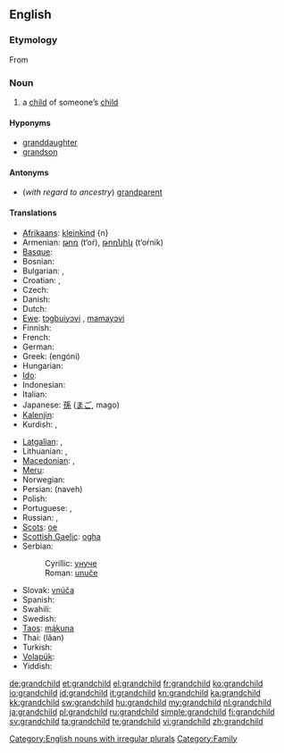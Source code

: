 ==English==

===Etymology===
From {{prefix|grand|child}}

===Noun===
{{wikipedia}}
{{en-noun|grandchildren}}

# a [[child]] of someone’s [[child]]

====Hyponyms====
* [[granddaughter]]
* [[grandson]]

====Antonyms====
* (''with regard to ancestry'') [[grandparent]]

====Translations====
{{trans-top|child of someone’s child}}
* [[Afrikaans]]: [[kleinkind]] {n}
* Armenian: [[թոռ]] (t‘oŕ), [[թոռնիկ]] (t‘oŕnik)
* [[Basque]]: {{t|eu|biloba}}
* Bosnian: {{t-|bs|unuče|n}}
* Bulgarian: {{t-|bg|внук|m}}, {{t-|bg|внучка|f}}
* Croatian: {{t-|hr|unuk|m|alt=ùnuk}}, {{t-|hr|unuka|f|alt=ùnuka}}
* Czech: {{t+|cs|vnouče|n}}
* Danish: {{t+|da|barnebarn|n}}
* Dutch: {{t+|nl|kleinkind|n}}
* [[Ewe]]: [[tɔgbuiyɔvi]] {{n}}, [[mamayɔvi]] {{n}}
* Finnish: {{t+|fi|lapsenlapsi}}
* French: {{t+|fr|petit-enfant|m}}
* German: {{t+|de|Enkelkind|n}}
* Greek: {{t+|el|εγγόνι|n}} (engóni)
* Hungarian: {{t+|hu|unoka}}
* [[Ido]]: {{t+|io|nepoto|xs=Ido}}
* Indonesian: {{t-|id|cucu|xs=Indonesian}}
* Italian: {{t+|it|nipote|m|f}}
* Japanese: [[孫]] ([[まご]], mago)
* [[Kalenjin]]: {{tø|kln|mjokoret}}
* Kurdish: {{t+|ku|nevî}}, {{t+|ku|torin}}
{{trans-mid}}
* [[Latgalian]]: {{tø|ltg|bārnubārns}}, {{tø|ltg|unuks}}
* Lithuanian: {{t|lt|vaikaitis}}, {{t|lt|anūkas}}
* [[Macedonian]]: {{t-|mk|внук|m|tr=vnuk}},  {{t|mk|внука|f|tr=vnúka}}
* [[Meru]]: {{tø|mer|kajuju}}
* Norwegian: {{t+|no|barnebarn}}
* Persian: {{fa-Arab|[[نوه]]}} (naveh)
* Polish: {{t-|pl|wnuczę|n}}
* Portuguese: {{t+|pt|neto|m}}, {{t+|pt|neta|f}}
* Russian: {{t+|ru|внук|m|tr=vnuk}}, {{t+|ru|внучка|f|tr=vnúčka}}
* [[Scots]]: [[oe#Scots|oe]]
* [[Scottish Gaelic]]: [[ogha]] {{m}}
* Serbian:
*: Cyrillic: [[унуче#Serbian|унуче]] {{n}}
*: Roman: [[unuče#Serbian|unuče]] {{n}}
* Slovak: [[vnúča]] {{n}}
* Spanish: {{t+|es|nieto}}
* Swahili: {{t+|sw|mjukuu|xs=Swahili}}
* Swedish: {{t+|sv|barnbarn|n}}
* [[Taos]]: [[mą́kuna]]
* Thai: {{Thai|[[หลาน]]}} (lăan)
* Turkish: {{t+|tr|torun}}
* [[Volapük]]: {{t|vo|poscil}}
* Yiddish: {{t|yi|אייניקל|n|tr=eynikl|sc=Hebr}}
{{trans-bottom}}

[[Category:English nouns with irregular plurals]]
[[Category:Family]]

[[de:grandchild]]
[[et:grandchild]]
[[el:grandchild]]
[[fr:grandchild]]
[[ko:grandchild]]
[[io:grandchild]]
[[id:grandchild]]
[[it:grandchild]]
[[kn:grandchild]]
[[ka:grandchild]]
[[kk:grandchild]]
[[sw:grandchild]]
[[hu:grandchild]]
[[my:grandchild]]
[[nl:grandchild]]
[[ja:grandchild]]
[[pl:grandchild]]
[[ru:grandchild]]
[[simple:grandchild]]
[[fi:grandchild]]
[[sv:grandchild]]
[[ta:grandchild]]
[[te:grandchild]]
[[vi:grandchild]]
[[zh:grandchild]]